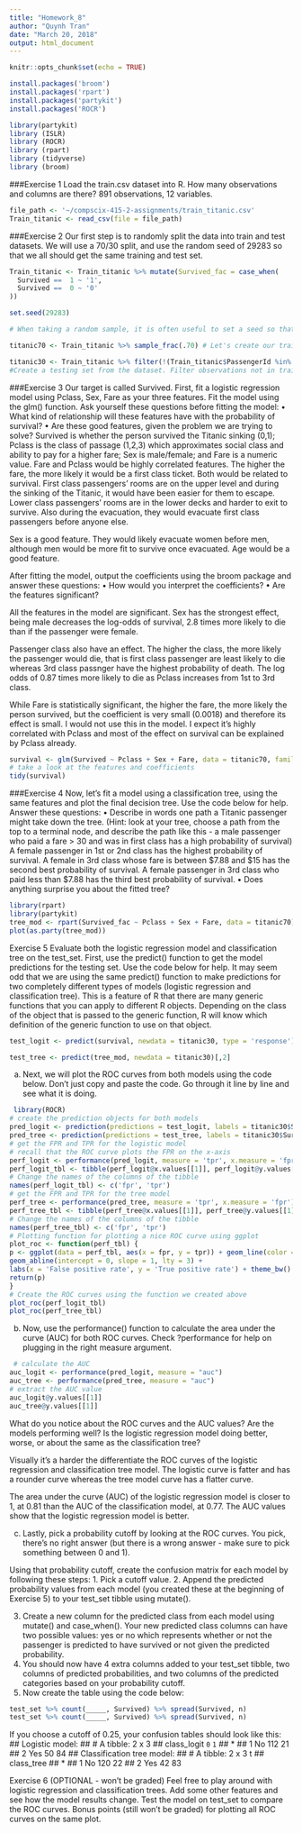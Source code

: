 ```yaml
---
title: "Homework_8"
author: "Quynh Tran"
date: "March 20, 2018"
output: html_document
---
```


```r
knitr::opts_chunk$set(echo = TRUE)
```


```r

install.packages('broom')
install.packages('rpart')
install.packages('partykit')
install.packages('ROCR')

```

```r
library(partykit)
library (ISLR)
library (ROCR)
library (rpart)
library (tidyverse)
library (broom)
```



###Exercise 1
Load the train.csv dataset into R. How many observations and columns are there? 891 observations, 12 variables.

```r

file_path <- '~/compscix-415-2-assignments/train_titanic.csv'
Train_titanic <- read_csv(file = file_path)
```


###Exercise 2
Our first step is to randomly split the data into train and test datasets. We will use a 70/30 split, and use the random seed of 29283 so that we all should get the same training and test set.

```r
Train_titanic <- Train_titanic %>% mutate(Survived_fac = case_when(
  Survived ==  1 ~ '1',
  Survived ==  0 ~ '0'
))

```
```r
set.seed(29283) 

# When taking a random sample, it is often useful to set a seed so that your work is reproducible. Setting a seed will guarantee that the same random sample will be generated every time, so long as you always set the # same seed beforehand.

titanic70 <- Train_titanic %>% sample_frac(.70) # Let's create our training set using sample_frac. Fill in the blank.
```

```r
titanic30 <- Train_titanic %>% filter(!(Train_titanic$PassengerId %in% titanic70$PassengerId)) 
#Create a testing set from the dataset. Filter observations not in training set in dataset by $Id   
```

###Exercise 3
Our target is called Survived. First, fit a logistic regression model using Pclass, Sex, Fare as your three features. Fit the model using the glm() function.
Ask yourself these questions before fitting the model:
• What kind of relationship will these features have with the probability of survival?
• Are these good features, given the problem we are trying to solve?
Survived is whether the person survived the Titanic sinking (0,1); Pclass is the class of passage (1,2,3) which approximates social class and ability to pay for a higher fare; Sex is male/female; and Fare is a numeric value. Fare and Pclass would be highly correlated features. The higher the fare, the more likely it would be a first class ticket. Both would be related to survival. First class passengers' rooms are on the upper level and during the sinking of the Titanic, it would have been easier for them to escape. Lower class passengers' rooms are in the lower decks and harder to exit to survive. Also during the evacuation, they would evacuate first class passengers before anyone else. 

Sex is a good feature. They would likely evacuate women before men, although men would be more fit to survive once evacuated. Age would be a good feature.


After fitting the model, output the coefficients using the broom package and answer these questions:
• How would you interpret the coefficients? • Are the features significant?

All the features in the model are significant. Sex has the strongest effect, being male decreases the log-odds of survival, 2.8 times more likely to die than if the passenger were female.

Passenger class also have an effect. The higher the class, the more likely the passenger would die, that is first class passenger are least likely to die whereas 3rd class passnger have the highest probability of death. The log odds of 0.87 times more likely to die as Pclass increases from 1st to 3rd class. 

While Fare is statistically significant, the higher the fare, the more likely the person survived, but the coefficient is very small (0.0018) and therefore its effect is small. I would not use this in the model. I expect it's highly correlated with Pclass and most of the effect on survival can be explained by Pclass already. 


```r
survival <- glm(Survived ~ Pclass + Sex + Fare, data = titanic70, family = 'binomial')
# take a look at the features and coefficients
tidy(survival)

```


###Exercise 4
Now, let’s fit a model using a classification tree, using the same features and plot the final decision tree. Use the code below for help.
Answer these questions:
• Describe in words one path a Titanic passenger might take down the tree. (Hint: look at your tree, choose a path from the top to a terminal node, and describe the path like this - a male passenger who paid a fare > 30 and was in first class has a high probability of survival)
A female passenger in 1st or 2nd class has the highest probability of survival. A female in 3rd class whose fare is between $7.88 and $15 has the second best probability of survival. A female passenger in 3rd class who paid less than $7.88 has the third best probability of survival.
• Does anything surprise you about the fitted tree?

```r

library(rpart) 
library(partykit)
tree_mod <- rpart(Survived_fac ~ Pclass + Sex + Fare, data = titanic70) 
plot(as.party(tree_mod))
```

Exercise 5
Evaluate both the logistic regression model and classification tree on the test_set. First, use the predict() function to get the model predictions for the testing set. Use the code below for help.
It may seem odd that we are using the same predict() function to make predictions for two completely different types of models (logistic regression and classification tree). This is a feature of R that there are many generic functions that you can apply to different R objects. Depending on the class of the object that is passed to the generic function, R will know which definition of the generic function to use on that object.

```r
test_logit <- predict(survival, newdata = titanic30, type = 'response') 

test_tree <- predict(tree_mod, newdata = titanic30)[,2]
```

(a) Next, we will plot the ROC curves from both models using the code below. Don’t just copy and paste the code. Go through it line by line and see what it is doing.

```r
 library(ROCR)
# create the prediction objects for both models
pred_logit <- prediction(predictions = test_logit, labels = titanic30$Survived) 
pred_tree <- prediction(predictions = test_tree, labels = titanic30$Survived)
# get the FPR and TPR for the logistic model
# recall that the ROC curve plots the FPR on the x-axis
perf_logit <- performance(pred_logit, measure = 'tpr', x.measure = 'fpr') 
perf_logit_tbl <- tibble(perf_logit@x.values[[1]], perf_logit@y.values[[1]])
# Change the names of the columns of the tibble
names(perf_logit_tbl) <- c('fpr', 'tpr')
# get the FPR and TPR for the tree model
perf_tree <- performance(pred_tree, measure = 'tpr', x.measure = 'fpr') 
perf_tree_tbl <- tibble(perf_tree@x.values[[1]], perf_tree@y.values[[1]])
# Change the names of the columns of the tibble
names(perf_tree_tbl) <- c('fpr', 'tpr')
# Plotting function for plotting a nice ROC curve using ggplot
plot_roc <- function(perf_tbl) {
p <- ggplot(data = perf_tbl, aes(x = fpr, y = tpr)) + geom_line(color = 'blue') +
geom_abline(intercept = 0, slope = 1, lty = 3) +
labs(x = 'False positive rate', y = 'True positive rate') + theme_bw()
return(p)
}
# Create the ROC curves using the function we created above
plot_roc(perf_logit_tbl) 
plot_roc(perf_tree_tbl)
```


(b) Now, use the performance() function to calculate the area under the curve (AUC) for both ROC curves. Check ?performance for help on plugging in the right measure argument.

```r
 # calculate the AUC
auc_logit <- performance(pred_logit, measure = "auc") 
auc_tree <- performance(pred_tree, measure = "auc")
# extract the AUC value
auc_logit@y.values[[1]] 
auc_tree@y.values[[1]]
```

What do you notice about the ROC curves and the AUC values? Are the models performing well? Is the logistic regression model doing better, worse, or about the same as the classification tree?

Visually it's a harder the differentiate the ROC curves of the logistic regression and classification tree model. The logistic curve is fatter and has a rounder curve whereas the tree model curve has a flatter curve.

The area under the curve (AUC) of the logistic regression model is closer to 1, at 0.81 than the AUC of the classification model, at 0.77. The AUC values show that the logistic regression model is better.


(c) Lastly, pick a probability cutoff by looking at the ROC curves. You pick, there’s no right answer (but there is a wrong answer - make sure to pick something between 0 and 1). 

Using that probability cutoff, create the confusion matrix for each model by following these steps:
1. Pick a cutoff value.
2. Append the predicted probability values from each model (you created these at the beginning of
Exercise 5) to your test_set tibble using mutate().

3. Create a new column for the predicted class from each model using mutate() and case_when(). Your new predicted class columns can have two possible values: yes or no which represents whether or not the passenger is predicted to have survived or not given the predicted probability.
4. You should now have 4 extra columns added to your test_set tibble, two columns of predicted probabilities, and two columns of the predicted categories based on your probability cutoff.
5. Now create the table using the code below:

```r
test_set %>% count(_____, Survived) %>% spread(Survived, n) 
test_set %>% count(_____, Survived) %>% spread(Survived, n)
```

If you choose a cutoff of 0.25, your confusion tables should look like this:
## Logistic model:
## # A tibble: 2 x 3
##   class_logit   `0`   `1`
## * <chr>       <int> <int>
## 1 No            112    21
## 2 Yes            50    84
## Classification tree model:
## # A tibble: 2 x 3
 t
##   class_tree
## * <chr>
## 1 No           120    22
## 2 Yes           42    83


Exercise 6 (OPTIONAL - won’t be graded)
Feel free to play around with logistic regression and classification trees. Add some other features and see how the model results change. Test the model on test_set to compare the ROC curves. Bonus points (still won’t be graded) for plotting all ROC curves on the same plot.


